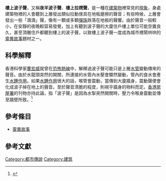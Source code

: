 {{noteTA
|T=zh-hans:楼上弹珠声;zh-hk:樓上波子聲;zh-tw:樓上拉椅子聲;
|1=zh-hans:楼上弹珠声;zh-hk:樓上波子聲;zh-tw:樓上拉椅子聲;
|2=zh-hans:弹珠;zh-hk:波子;zh-tw:彈珠;
}}
'''樓上波子聲'''，又稱'''夜半波子聲'''、'''樓上拉櫈聲'''，是一種在[[建築物|建築物]]裡常見的[[現象|現象]]，身處建築物裡的人會聽到上層發出類似拉動傢具在地板磨擦的聲音；有些時候，上層會發出一些「滴滴」聲，像有一顆或多顆[[彈珠|彈珠]]跌落在地板的聲響。由於聲音一般較小，在安靜的夜晚較容易發覺，加上有聽到波子聲的大廈住戶樓上單位可能空置良久，甚至頂層住戶都聽到樓上的波子聲，以致樓上波子聲一度成為城市裡鬧哄哄的[[靈異故事|靈異故事]]題材之一。

==科學解釋==
香港科學家[[曹宏威|曹宏威]]就曾在[[恐怖熱線|恐怖熱線]]中，解釋過波子聲可能只是上層[[水管|水管]]變動傳來的聲音。由於水龍頭突然的開關，所連接的水管內水壓會驟然變動，管內的食水會產生[[水錘作用|水錘作用]]。如果[[水錘作用|水錘作用]]很大的話，喉管會震動，當傳到大廈牆身，震動聲便會化成波子掉在地上的聲音。至於聲音清脆的程度，則視乎牆身的物料而定。[[香港房屋署|香港房屋署]]的刊物亦持此論，指「波子聲」是因為水掣突然開關時，壓力令喉身震動並傳至牆壁所致。<ref>{{Cite web |url=http://www.housingauthority.gov.hk/tc/about-us/publications-and-statistics/housing-dimensions/article/20110930/fun-deck-interesting-fun-facts-about-public-housing.html |title=《互信》2011年9月30日號 |access-date=2014年2月22日 |archive-date=2018年10月11日 |archive-url=https://web.archive.org/web/20181011154728/https://www.housingauthority.gov.hk/tc/about-us/publications-and-statistics/housing-dimensions/article/20110930/fun-deck-interesting-fun-facts-about-public-housing.html |dead-url=no }}</ref>

==參考條目==
*[[靈異故事|靈異故事]]

==參考文獻==
<div class="references-small">
<references/>
</div>

[[Category:都市傳說|Category:都市傳說]]
[[Category:建筑|Category:建筑]]